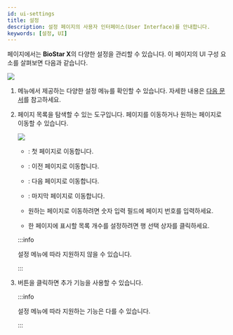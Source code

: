 ```yaml
---
id: ui-settings
title: 설정
description: 설정 페이지의 사용자 인터페이스(User Interface)를 안내합니다.
keywords: [설정, UI]
---
```


<Cmd sid='shell.header.setting' /> 페이지에서는 **BioStar X**의 다양한 설정을 관리할 수 있습니다. 이 페이지의 UI 구성 요소를 살펴보면 다음과 같습니다.

<Image src='/img/biostarx-ui-settings.png' className='none' />

<Calloutlists className='svg-none-style'>

1. <Cmd sid='shell.header.setting' /> 메뉴에서 제공하는 다양한 설정 메뉴를 확인할 수 있습니다. 자세한 내용은 [다음 문서](how-to-guide-settings)를 참고하세요.

1. 페이지 목록을 탐색할 수 있는 도구입니다. 페이지를 이동하거나 원하는 페이지로 이동할 수 있습니다.

    <Image src='/img/biostarx-settings-access-control-status-pagenation.png' />

    * <IcFirst2 />: 첫 페이지로 이동합니다.

    * <IcFw2 />: 이전 페이지로 이동합니다.

    * <IcBw2 />: 다음 페이지로 이동합니다.

    * <IcLast2 />: 마지막 페이지로 이동합니다.

    * 원하는 페이지로 이동하려면 숫자 입력 필드에 페이지 번호를 입력하세요.

    * 한 페이지에 표시할 목록 개수를 설정하려면 행 선택 상자를 클릭하세요.

    :::info

    설정 메뉴에 따라 지원하지 않을 수 있습니다.

    :::

1. <IcMoreW /> 버튼을 클릭하면 추가 기능을 사용할 수 있습니다.

    :::info

    설정 메뉴에 따라 지원하는 기능은 다를 수 있습니다.

    :::

</Calloutlists>